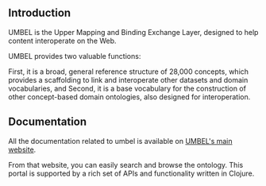 == Introduction ==

UMBEL is the Upper Mapping and Binding Exchange Layer, designed to help content interoperate on the Web.

UMBEL provides two valuable functions:

First, it is a broad, general reference structure of 28,000 concepts, which provides a scaffolding to link and interoperate other datasets and domain vocabularies, and Second, it is a base vocabulary for the construction of other concept-based domain ontologies, also designed for interoperation.

== Documentation ==

All the documentation related to umbel is available on [http://umbel.org UMBEL's main website].

From that website, you can easily search and browse the ontology. This portal is supported by a rich set of APIs and functionality written in Clojure.
